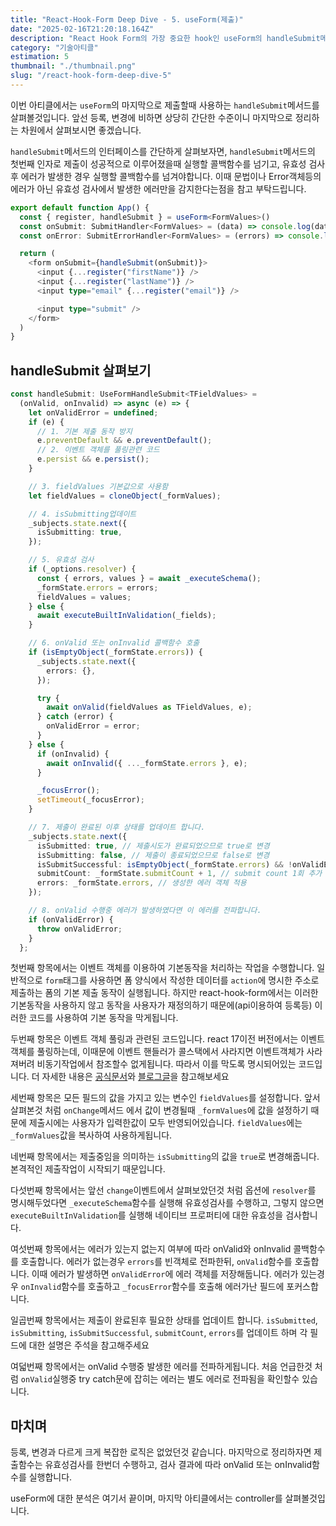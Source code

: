 ```yaml
---
title: "React-Hook-Form Deep Dive - 5. useForm(제출)"
date: "2025-02-16T21:20:18.164Z"
description: "React Hook Form의 가장 중요한 hook인 useForm의 handleSubmit메서드 중심으로 제출과정을 살펴봅니다."
category: "기술아티클"
estimation: 5
thumbnail: "./thumbnail.png"
slug: "/react-hook-form-deep-dive-5"
---
```


이번 아티클에서는 `useForm`의 마지막으로 제출할때 사용하는 `handleSubmit`메서드를 살펴볼것입니다. 앞선 등록, 변경에 비하면 상당히 간단한 수준이니 마지막으로 정리하는 차원에서 살펴보시면 좋겠습니다.

`handleSubmit`메서드의 인터페이스를 간단하게 살펴보자면, `handleSubmit`메서드의 첫번째 인자로 제출이 성공적으로 이루어졌을때 실행할 콜백함수를 넘기고, 유효성 검사후 에러가 발생한 경우 실행할 콜백함수를 넘겨야합니다. 이때 문법이나 Error객체등의 에러가 아닌 유효성 검사에서 발생한 에러만을 감지한다는점을 참고 부탁드립니다.

```typescript
export default function App() {
  const { register, handleSubmit } = useForm<FormValues>()
  const onSubmit: SubmitHandler<FormValues> = (data) => console.log(data)
  const onError: SubmitErrorHandler<FormValues> = (errors) => console.log(errors)

  return (
    <form onSubmit={handleSubmit(onSubmit)}>
      <input {...register("firstName")} />
      <input {...register("lastName")} />
      <input type="email" {...register("email")} />

      <input type="submit" />
    </form>
  )
}
```
 
## handleSubmit 살펴보기
```typescript
const handleSubmit: UseFormHandleSubmit<TFieldValues> =
  (onValid, onInvalid) => async (e) => {
    let onValidError = undefined;
    if (e) {
      // 1. 기본 제출 동작 방지
      e.preventDefault && e.preventDefault();
      // 2. 이벤트 객체를 풀링관련 코드
      e.persist && e.persist();
    }

    // 3. fieldValues 기본값으로 사용함
    let fieldValues = cloneObject(_formValues);

    // 4. isSubmitting업데이트
    _subjects.state.next({
      isSubmitting: true,
    });

    // 5. 유효성 검사
    if (_options.resolver) {
      const { errors, values } = await _executeSchema();
      _formState.errors = errors;
      fieldValues = values;
    } else {
      await executeBuiltInValidation(_fields);
    }

    // 6. onValid 또는 onInvalid 콜백함수 호출
    if (isEmptyObject(_formState.errors)) {
      _subjects.state.next({
        errors: {},
      });

      try {
        await onValid(fieldValues as TFieldValues, e);
      } catch (error) {
        onValidError = error;
      }
    } else {
      if (onInvalid) {
        await onInvalid({ ..._formState.errors }, e);
      }

      _focusError();
      setTimeout(_focusError);
    }

    // 7. 제출이 완료된 이후 상태를 업데이트 합니다.
    _subjects.state.next({
      isSubmitted: true, // 제출시도가 완료되었으므로 true로 변경
      isSubmitting: false, // 제출이 종료되었으므로 false로 변경
      isSubmitSuccessful: isEmptyObject(_formState.errors) && !onValidError, // 에러가 없고, onValidError(onValid수행중 발생한 에러)도 없으면 true로 변경
      submitCount: _formState.submitCount + 1, // submit count 1회 추가
      errors: _formState.errors, // 생성한 에러 객체 적용
    });

    // 8. onValid 수행중 에러가 발생하였다면 이 에러를 전파합니다.
    if (onValidError) {
      throw onValidError;
    }
  };

```

첫번째 항목에서는 이벤트 객체를 이용하여 기본동작을 처리하는 작업을 수행합니다. 일반적으로 `form`태그를 사용하면 폼 양식에서 작성한 데이터를 `action`에 명시한 주소로 제출하는 폼의 기본 제출 동작이 실행됩니다. 하지만 react-hook-form에서는 이러한 기본동작을 사용하지 않고 동작을 사용자가 재정의하기 때문에(api이용하여 등록등) 이러한 코드를 사용하여 기본 동작을 막게됩니다. 

두번째 항목은 이벤트 객체 풀링과 관련된 코드입니다. react 17이전 버전에서는 이벤트 객체를 풀링하는데, 이때문에  이벤트 핸들러가 콜스택에서 사라지면 이벤트객체가 사라져버려 비동기작업에서 참조할수 없게됩니다. 따라서 이를 막도록 명시되어있는 코드입니다. 더 자세한 내용은 [공식문서](https://legacy.reactjs.org/docs/legacy-event-pooling)와 [블로그글](https://legacy.reactjs.org/blog/2020/08/10/react-v17-rc.html#no-event-pooling)을 참고해보세요

세번째 항목은 모든 필드의 값을 가지고 있는 변수인 `fieldValues`를 설정합니다. 앞서 살펴본것 처럼 `onChange`메서드 에서 값이 변경될때 `_formValues`에 값을 설정하기 때문에 제출시에는 사용자가 입력한값이 모두 반영되어있습니다. `fieldValues`에는 `_formValues`값을 복사하여 사용하게됩니다.

네번째 항목에서는 제출중임을 의미하는 `isSubmitting`의 값을 `true`로 변경해줍니다. 본격적인 제출작업이 시작되기 때문입니다.

다섯번째 항목에서는 앞선 `change`이벤트에서 살펴보았던것 처럼 옵션에 `resolver`를 명시해두었다면 `_executeSchema`함수를 실행해 유효성검사를 수행하고, 그렇지 않으면 `executeBuiltInValidation`를 실행해 네이티브 프로퍼티에 대한 유효성을 검사합니다.

여섯번째 항목에서는 에러가 있는지 없는지 여부에 따라 onValid와 onInvalid 콜백함수를 호출합니다. 에러가 없는경우 `errors`를 빈객체로 전파한뒤, `onValid`함수를 호출합니다. 이때 에러가 발생하면 `onValidError`에 에러 객체를 저장해둡니다. 에러가 있는경우 `onInvalid`함수를 호출하고 `_focusError`함수를 호출해 에러가난 필드에 포커스합니다. 

일곱번째 항목에서는 제출이 완료된후 필요한 상태를 업데이트 합니다. `isSubmitted`, `isSubmitting`, `isSubmitSuccessful`, `submitCount`, `errors`를 업데이트 하며 각 필드에 대한 설명은 주석을 참고해주세요

여덟번째 항목에서는 onValid 수행중 발생한 에러를 전파하게됩니다. 처음 언급한것 처럼 `onValid`실행중 try catch문에 잡히는 에러는 별도 에러로 전파됨을 확인할수 있습니다.

## 마치며
등록, 변경과 다르게 크게 복잡한 로직은 없었던것 같습니다. 마지막으로 정리하자면 제출함수는 유효성검사를 한번더 수행하고, 검사 결과에 따라 onValid 또는 onInvalid함수를 실행합니다.

useForm에 대한 분석은 여기서 끝이며, 마지막 아티클에서는 controller를 살펴볼것입니다.